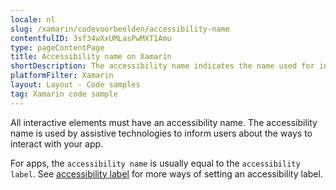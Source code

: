 ```yaml
---
locale: nl
slug: /xamarin/codevoorbeelden/accessibility-name
contentfulID: 3sf34wXxUMLasPwMXT1Amu
type: pageContentPage
title: Accessibility name on Xamarin
shortDescription: The accessibility name indicates the name used for interface elements by assistive technologies.
platformFilter: Xamarin
layout: Layout - Code samples
tag: Xamarin code sample
---
```


All interactive elements must have an accessibility name. The accessibility name is used by assistive technologies to inform users about the ways to interact with your app.

For apps, the `accessibility name` is usually equal to the `accessibility label`. See [accessibility label](https://github.com/appt-org/accessibility-code-examples/blob/main/accessibility-label.md) for more ways of setting an accessibility label.

<CodeSample id="accessibility-name" locale="nl" platform="xamarin"/>